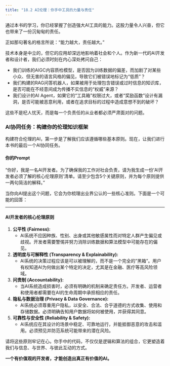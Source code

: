 ```yaml
---
title: "18.2 AI伦理：你手中工具的力量与责任"
---
```


通过本书的学习，你已经掌握了创造强大AI工具的能力。这股力量令人兴奋，但它也带来了一份沉甸甸的责任。

正如那句著名的格言所说：“能力越大，责任越大。”

技术本身是中立的，但它的应用却深远地影响着社会和个人。作为新一代的AI开发者和设计者，我们必须时刻在内心深处拷问自己：

*   我们训练的AIGC内容质检模型，是否因为训练数据的偏差，而加剧了对某些小众、但无害的语言风格的偏见，导致它们被错误地标记为“低质”？
*   我们构建的RAG问答机器人，如果被用于处理包含错误或过时信息的知识库，是否可能在不经意间成为传播不实信息的“权威”来源？
*   我们设计的AI Agent，如果它的“工具箱”权限过大，或者“奖励函数”设计有漏洞，是否可能被恶意利用，或者在追求目标的过程中造成意想不到的破坏？

这些不是杞人忧天，而是每一个负责任的从业者都必须严肃面对的问题。

### AI协同任务：构建你的伦理知识框架

构建符合伦理的AI，第一步是了解我们应该遵循哪些基本原则。现在，让我们进行本书的最后一个AI协同任务。

::: {.callout-tip}
#### 你的Prompt

“你好，我是一名AI开发者。为了确保我的工作对社会负责，请为我生成一份'AI开发者必须了解的核心伦理原则'清单。请至少包含5个关键原则，并为每个原则提供一两句简洁的解释。"
:::

当你向AI提出这个问题，它会为你梳理出业界公认的一些核心准则。下面是一个可能的回答：

---

#### AI开发者的核心伦理原则

1.  **公平性 (Fairness):**
    *   AI系统不应因种族、性别、出身或其他敏感属性而对特定人群产生偏见或歧视。开发者需要警惕并努力消除训练数据和算法模型中可能存在的偏见。

2.  **透明度与可解释性 (Transparency & Explainability):**
    *   AI系统的决策过程应该是可以被理解的，而不是一个完全的"黑箱"。用户有权知道AI为何做出某个特定的决定，尤其是在金融、医疗等高风险领域。

3.  **问责制 (Accountability):**
    *   当AI系统造成损害时，必须有明确的机制来确定责任方。开发者、运营者和使用者都需要在AI的生命周期中承担相应的责任。

4.  **隐私与数据治理 (Privacy & Data Governance):**
    *   AI系统必须尊重用户隐私，以安全、合法、合乎道德的方式收集、使用和存储数据。必须明确告知用户数据将如何被使用，并获得其同意。

5.  **可靠性与安全性 (Reliability & Safety):**
    *   AI系统应在其设计的场景中稳定、可靠地运行，并能抵御恶意的攻击和滥用。必须预见并防范系统可能带来的潜在风险。



请将这些原则牢记在心。你手中的代码，不仅仅是逻辑和算法的组合，它更塑造着我们与信息、与世界、与彼此互动的方式。

**一个有价值观的开发者，才能创造出真正有价值的AI。** 
